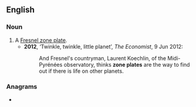 ==English==
{{wikipedia}}

===Noun===
{{en-noun}}

# A [[Fresnel zone plate]].
#* '''2012''', ‘Twinkle, twinkle, little planet’, ''The Economist'', 9 Jun 2012:
#*: And Fresnel's countryman, Laurent Koechlin, of the Midi-Pyrénées observatory, thinks '''zone plates''' are the way to find out if there is life on other planets.

===Anagrams===
* {{anagrams|en|pentazole}}